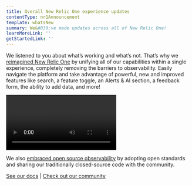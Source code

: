 ```yaml
---
title: Overall New Relic One experience updates
contentType: nr1Announcement
template: whatsNew
summary: We&#039;ve made updates across all of New Relic One!
learnMoreLink: ''
getStartedLink: ''
---
```


We listened to you about what’s working and what’s not. That’s why we [reimagined New Relic One](https://blog.newrelic.com/product-news/reimagined-new-relic-one-experience/) by unifying all of our capabilities within a single experience, completely removing the barriers to observability. Easily navigate the platform and take advantage of powerful, new and improved features like search, a feature toggle, an Alerts & AI section, a feedback form, the ability to add data, and more!

<Video
  type="wistia"
  id="9jr1k3a01f"
/>

We also [embraced open source observability](https://blog.newrelic.com/product-news/introducing-open-source-agents-and-projects/) by adopting open standards and sharing our traditionally closed-source code with the community.

[See our docs](/docs/new-relic-one/use-new-relic-one/core-concepts/new-relic-one-transition-guide-july-2020) \| [Check out our community](https://discuss.newrelic.com/t/new-relic-unified-user-experience-resources/107757)
